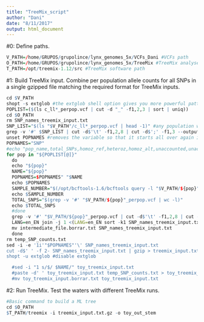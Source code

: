 ```yaml
---
title: "TreeMix_script"
author: "Dani"
date: "8/11/2017"
output: html_document
---
```


#0: Define paths.

```r

V_PATH=/home/GRUPOS/grupolince/lynx_genomes_5x/VCFs_Dani #VCFs path
O_PATH=/home/GRUPOS/grupolince/lynx_genomes_5x/TreeMix #TreeMix analyses output path
T_PATH=/opt/treemix-1.12/src #TreeMix software path

```

#1: Build TreeMix input. Combine per population allele counts for all SNPs in a single gzipped file matching the required format for TreeMix inputs.

```r

cd $V_PATH
shopt -s extglob #the extglob shell option gives you more powerful pattern matching in the command line.
POPLIST=($(ls c_ll*_perpop.vcf | cut -d "_" -f1,2,3 | sort | uniq))
cd $O_PATH
rm SNP_names_treemix_input.txt
SNP_LIST="$(ls "$V_PATH"/c_ll*_perpop.vcf | head -1)" #any population will be useful to retrieve the SNP list because I didn't trim the subVCFs so all populations have all the SNPs (from their species)
grep -v '#' $SNP_LIST | cut -d$'\t' -f1,2,8 | cut -d$';' -f1,3 --output-delimiter=' ' | awk '{print $1"_"$2}' > SNP_names_treemix_input.txt
unset POPNAMES #removes the variable so that it starts all over again inside the loop
POPNAMES="SNP"
#echo "pop_name,total_SNPs,homoz_ref,heteroz,homoz_alt,unaccounted,unaccounted_cat" > c_VCF_raw.stats 
for pop in "${POPLIST[@]}"
  do
  echo "${pop}"
  NAME="${pop}"
  POPNAMES=$POPNAMES" "$NAME
  echo $POPNAMES
  SAMPLE_NUMBER="$(/opt/bcftools-1.6/bcftools query -l "$V_PATH/${pop}"_perpop.vcf | wc -l)"
  echo $SAMPLE_NUMBER
  TOTAL_SNPS="$(grep -v '#' "$V_PATH/${pop}"_perpop.vcf | wc -l)"
  echo $TOTAL_SNPS
  #done
  grep -v '#' "$V_PATH/${pop}"_perpop.vcf | cut -d$'\t' -f1,2,8 | cut -d$';' -f1,3 --output-delimiter=' ' | cut -d$'=' -f1,2,3 --output-delimiter=' ' | awk '{print $1"_"$2" "$6-$4","$4}' > temp_SNP_counts.txt
  LANG=en_EN join -j 1 <(LANG=en_EN sort -k1 SNP_names_treemix_input.txt) <(LANG=en_EN sort -k1 temp_SNP_counts.txt) > intermediate_file.borrar.txt
  mv intermediate_file.borrar.txt SNP_names_treemix_input.txt
  done
rm temp_SNP_counts.txt
sed -i -e '1i'"$POPNAMES"'\' SNP_names_treemix_input.txt
cut -d$' ' -f 2- SNP_names_treemix_input.txt | gzip > treemix_input.txt.gz
shopt -u extglob #disable extglob

  #sed -i "1 s/$/ $NAME/" toy_treemix_input.txt
  #paste -d' ' toy_treemix_input.txt temp_SNP_counts.txt > toy_treemix_input.borrar.txt
  #mv toy_treemix_input.borrar.txt toy_treemix_input.txt

```

#2: Run TreeMix. Test the waters with different TreeMix runs.

```r

#Basic command to build a ML tree
cd $O_PATH
$T_PATH/treemix -i treemix_input.txt.gz -o toy_out_stem

```
